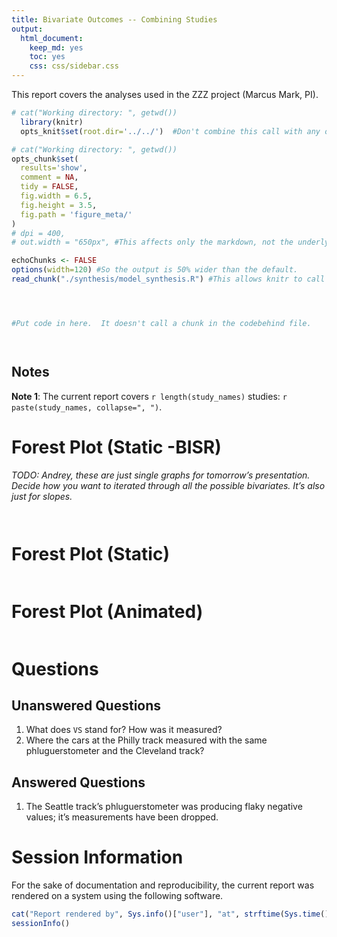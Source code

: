 ```yaml
---
title: Bivariate Outcomes -- Combining Studies
output:
  html_document:
    keep_md: yes
    toc: yes
    css: css/sidebar.css
---
```



This report covers the analyses used in the ZZZ project (Marcus Mark, PI).

<!--  Set the working directory to the repository's base directory; this assumes the report is nested inside of one directory.-->
```r
# cat("Working directory: ", getwd())
  library(knitr)
  opts_knit$set(root.dir='../../')  #Don't combine this call with any other chunk -especially one that uses file paths.
```

<!-- Set the report-wide options, and point to the external code file. -->
```r
# cat("Working directory: ", getwd())
opts_chunk$set(
  results='show', 
  comment = NA, 
  tidy = FALSE,
  fig.width = 6.5, 
  fig.height = 3.5, 
  fig.path = 'figure_meta/'
)
# dpi = 400,
# out.width = "650px", #This affects only the markdown, not the underlying png file.  The height will be scaled appropriately.

echoChunks <- FALSE
options(width=120) #So the output is 50% wider than the default.
read_chunk("./synthesis/model_synthesis.R") #This allows knitr to call chunks tagged in the underlying *.R file.
```

<!-- Load the sources.  Suppress the output when loading sources. --> 
```r
```

<!-- Load 'sourced' R files.  Suppress the output when loading packages. --> 
```r
```

<!-- Load any Global functions and variables declared in the R file.  Suppress the output. --> 
```r
```

<!-- Declare any global functions specific to a Rmd output.  Suppress the output. --> 
```r
#Put code in here.  It doesn't call a chunk in the codebehind file.
```

<!-- Load the datasets.   -->
```r
```

<!-- Tweak the datasets.   -->
```r
```


<!-- FREQS across studies and outcomes.  
```r
```
 -->
<!-- Calculate the forest results (but don't plot yet).  
```r
```
 -->

## Notes

**Note 1**: The current report covers `r length(study_names)` studies: `r paste(study_names, collapse=", ")`.


# Forest Plot (Static -BISR)
*TODO: Andrey, these are just single graphs for tomorrow's presentation.  Decide how you want to iterated through all the possible bivariates.  It's also just for slopes.*
```r
```
```r
```

# Forest Plot (Static)
```r
```

# Forest Plot (Animated)
```r
```


# Questions
## Unanswered Questions
 1. What does `VS` stand for?  How was it measured?
 1. Where the cars at the Philly track measured with the same phluguerstometer and the Cleveland track?
 
## Answered Questions
 1. The Seattle track's phluguerstometer was producing flaky negative values; it's measurements have been dropped.

# Session Information
For the sake of documentation and reproducibility, the current report was rendered on a system using the following software.

```r
cat("Report rendered by", Sys.info()["user"], "at", strftime(Sys.time(), "%Y-%m-%d, %H:%M %z"))
sessionInfo()
```
